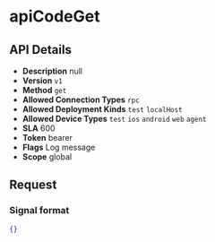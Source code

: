 # apiCodeGet

## API Details

- **Description** null
- **Version** `v1`
- **Method** `get`
- **Allowed Connection Types** `rpc` 
- **Allowed Deployment Kinds** `test` `localHost` 
- **Allowed Device Types** `test` `ios` `android` `web` `agent` 
- **SLA** 600
- **Token** bearer
- **Flags** Log message
- **Scope** global


## Request

### Signal format

```json
{}
```

